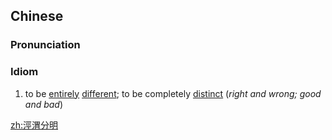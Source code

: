 {{also|泾渭分明}}
==Chinese==
{{zh-forms|s=泾渭分明|type=112|lit=to be as different as the waters of the (muddy) {{w|Jing River|Jing}} and the (limpid) {{w|Wei River|Wei}}}}

===Pronunciation===
{{zh-pron
|m=jīngwèifēnmíng
|c=ging1 wai6 fan1 ming4
|cat=cy
}}

===Idiom===
{{zh-idiom}}

# to be [[entirely]] [[different]]; to be completely [[distinct]] (''right and wrong; good and bad'')

[[zh:涇渭分明]]